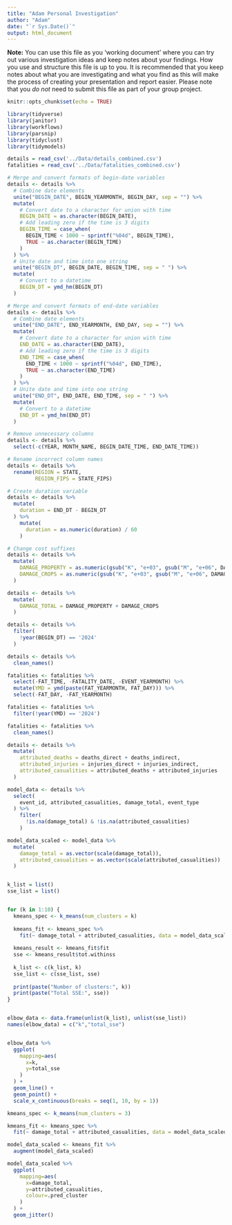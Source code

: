 ```yaml
---
title: "Adam Personal Investigation"
author: "Adam"
date: "`r Sys.Date()`"
output: html_document
---
```


**Note:** You can use this file as you 'working document' where you can try out various investigation ideas and keep notes about your findings. How you use and structure this file is up to you. It is recommended that you keep notes about what you are investigating and what you find as this will make the process of creating your presentation and report easier. Please note that you _do not_ need to submit this file as part of your group project.

```r
knitr::opts_chunk$set(echo = TRUE)
```

```r
library(tidyverse)
library(janitor)
library(workflows)
library(parsnip)
library(tidyclust)
library(tidymodels)
```

```r
details = read_csv('../Data/details_combined.csv')
fatalities = read_csv('../Data/fatalities_combined.csv')
```

```r
# Merge and convert formats of begin-date variables
details <- details %>%
  # Combine date elements
  unite("BEGIN_DATE", BEGIN_YEARMONTH, BEGIN_DAY, sep = "") %>% 
  mutate(
    # Convert date to a character for union with time
    BEGIN_DATE = as.character(BEGIN_DATE),
    # Add leading zero if the time is 3 digits
    BEGIN_TIME = case_when(
      BEGIN_TIME < 1000 ~ sprintf("%04d", BEGIN_TIME),
      TRUE ~ as.character(BEGIN_TIME)
    )
  ) %>%
  # Unite date and time into one string
  unite("BEGIN_DT", BEGIN_DATE, BEGIN_TIME, sep = " ") %>%
  mutate(
    # Convert to a datetime
    BEGIN_DT = ymd_hm(BEGIN_DT)
  )

# Merge and convert formats of end-date variables
details <- details %>%
  # Combine date elements
  unite("END_DATE", END_YEARMONTH, END_DAY, sep = "") %>% 
  mutate(
    # Convert date to a character for union with time
    END_DATE = as.character(END_DATE),
    # Add leading zero if the time is 3 digits
    END_TIME = case_when(
      END_TIME < 1000 ~ sprintf("%04d", END_TIME),
      TRUE ~ as.character(END_TIME)
    )
  ) %>%
  # Unite date and time into one string
  unite("END_DT", END_DATE, END_TIME, sep = " ") %>%
  mutate(
    # Convert to a datetime
    END_DT = ymd_hm(END_DT)
  )

# Remove unnecessary columns
details <- details %>%
  select(-c(YEAR, MONTH_NAME, BEGIN_DATE_TIME, END_DATE_TIME))

# Rename incorrect column names
details <- details %>%
  rename(REGION = STATE,
         REGION_FIPS = STATE_FIPS)

# Create duration variable 
details <- details %>% 
  mutate(
    duration = END_DT - BEGIN_DT
  ) %>% 
    mutate(
      duration = as.numeric(duration) / 60
    )

# Change cost suffixes
details <- details %>% 
  mutate(
    DAMAGE_PROPERTY = as.numeric(gsub("K", "e+03", gsub("M", "e+06", DAMAGE_PROPERTY))),
    DAMAGE_CROPS = as.numeric(gsub("K", "e+03", gsub("M", "e+06", DAMAGE_CROPS)))
  )

details <- details %>%
  mutate(
    DAMAGE_TOTAL = DAMAGE_PROPERTY + DAMAGE_CROPS
  )

details <- details %>% 
  filter(
    !year(BEGIN_DT) == '2024'
  )

details <- details %>% 
  clean_names()
```

```r
fatalities <- fatalities %>% 
  select(-FAT_TIME, -FATALITY_DATE, -EVENT_YEARMONTH) %>% 
  mutate(YMD = ymd(paste(FAT_YEARMONTH, FAT_DAY))) %>% 
  select(-FAT_DAY, -FAT_YEARMONTH)

fatalities <- fatalities %>%
  filter(!year(YMD) == '2024')

fatalities <- fatalities %>% 
  clean_names()
```

```r
details <- details %>% 
  mutate(
    attributed_deaths = deaths_direct + deaths_indirect,
    attributed_injuries = injuries_direct + injuries_indirect,
    attributed_casualities = attributed_deaths + attributed_injuries
  )
```
```r
model_data <- details %>% 
  select(
    event_id, attributed_casualities, damage_total, event_type
  ) %>% 
    filter(
      !is.na(damage_total) & !is.na(attributed_casualities)
    )

model_data_scaled <- model_data %>%
  mutate(
    damage_total = as.vector(scale(damage_total)),
    attributed_casualities = as.vector(scale(attributed_casualities))
  )


k_list = list()
sse_list = list()


for (k in 1:10) {
  kmeans_spec <- k_means(num_clusters = k)
  
  kmeans_fit <- kmeans_spec %>%
    fit(~ damage_total + attributed_casualities, data = model_data_scaled)
  
  kmeans_result <- kmeans_fit$fit
  sse <- kmeans_result$tot.withinss
  
  k_list <- c(k_list, k)
  sse_list <- c(sse_list, sse)
  
  print(paste("Number of clusters:", k))
  print(paste("Total SSE:", sse))
}


elbow_data <- data.frame(unlist(k_list), unlist(sse_list))
names(elbow_data) = c("k","total_sse")


elbow_data %>% 
  ggplot(
    mapping=aes(
      x=k,
      y=total_sse
    )
  ) + 
  geom_line() +
  geom_point() + 
  scale_x_continuous(breaks = seq(1, 10, by = 1))
```

```r

kmeans_spec <- k_means(num_clusters = 3)

kmeans_fit <- kmeans_spec %>%
  fit(~ damage_total + attributed_casualities, data = model_data_scaled)

model_data_scaled <- kmeans_fit %>% 
  augment(model_data_scaled)
```


```r
model_data_scaled %>% 
  ggplot(
    mapping=aes(
      x=damage_total,
      y=attributed_casualities,
      colour=.pred_cluster
    )
  ) +
  geom_jitter()
```

